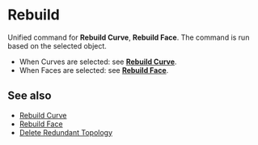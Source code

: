 
# Rebuild

<Reference shortcut="" command="Rebuild" button="Right of Command Bar" buttonIcon='button-rebuild' />

Unified command for **Rebuild Curve**, **Rebuild Face**. The command is run based on the selected object.
  - When Curves are selected: see [**Rebuild Curve**](rebuild-curve).
  - When Faces are selected: see [**Rebuild Face**](rebuild-face).

## See also
- [Rebuild Curve](rebuild-curve)
- [Rebuild Face](rebuild-face)
- [Delete Redundant Topology](delete-redundant-topology)